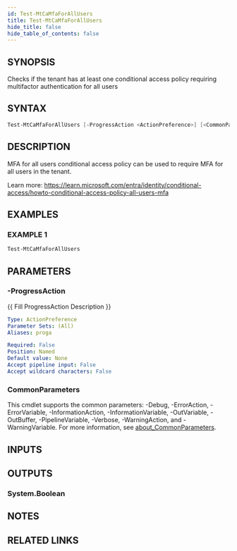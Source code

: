 ```yaml
---
id: Test-MtCaMfaForAllUsers
title: Test-MtCaMfaForAllUsers
hide_title: false
hide_table_of_contents: false
---
```


## SYNOPSIS

Checks if the tenant has at least one conditional access policy requiring multifactor authentication for all users

## SYNTAX

```powershell
Test-MtCaMfaForAllUsers [-ProgressAction <ActionPreference>] [<CommonParameters>]
```

## DESCRIPTION

MFA for all users conditional access policy can be used to require MFA for all users in the tenant.

Learn more:
https://learn.microsoft.com/entra/identity/conditional-access/howto-conditional-access-policy-all-users-mfa

## EXAMPLES

### EXAMPLE 1

```powershell
Test-MtCaMfaForAllUsers
```

## PARAMETERS

### -ProgressAction

\{\{ Fill ProgressAction Description \}\}

```yaml
Type: ActionPreference
Parameter Sets: (All)
Aliases: proga

Required: False
Position: Named
Default value: None
Accept pipeline input: False
Accept wildcard characters: False
```

### CommonParameters

This cmdlet supports the common parameters: -Debug, -ErrorAction, -ErrorVariable, -InformationAction, -InformationVariable, -OutVariable, -OutBuffer, -PipelineVariable, -Verbose, -WarningAction, and -WarningVariable. For more information, see [about_CommonParameters](http://go.microsoft.com/fwlink/?LinkID=113216).

## INPUTS

## OUTPUTS

### System.Boolean

## NOTES

## RELATED LINKS
